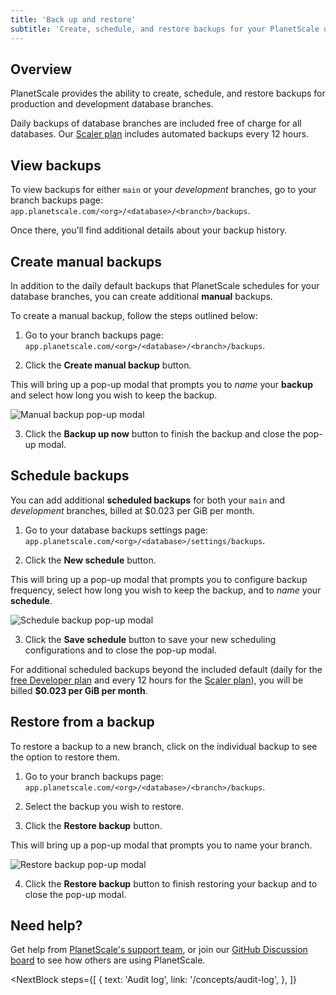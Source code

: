 ```yaml
---
title: 'Back up and restore'
subtitle: 'Create, schedule, and restore backups for your PlanetScale databases.'
---
```


## Overview

PlanetScale provides the ability to create, schedule, and restore backups for production and development database branches.

<InfoBlock type="note">
  Daily backups of database branches are included free of charge for all databases. Our <a href="https://docs.planetscale.com/concepts/billing#planetscale-plans">Scaler plan</a> includes automated backups every 12 hours.
</InfoBlock>

## View backups

To view backups for either `main` or your _development_ branches, go to your branch backups page: `app.planetscale.com/<org>/<database>/<branch>/backups`.

Once there, you'll find additional details about your backup history.

## Create manual backups

In addition to the daily default backups that PlanetScale schedules for your database branches, you can create additional **manual** backups.

To create a manual backup, follow the steps outlined below:

1. Go to your branch backups page: `app.planetscale.com/<org>/<database>/<branch>/backups`.

2. Click the **Create manual backup** button.

This will bring up a pop-up modal that prompts you to _name_ your **backup** and select how long you wish to keep the backup.

![Manual backup pop-up modal](/img/docs/settings-backup-modal.png)

3. Click the **Backup up now** button to finish the backup and close the pop-up modal.

## Schedule backups

You can add additional **scheduled backups** for both your `main` and _development_ branches, billed at $0.023 per GiB per month.

1. Go to your database backups settings page: `app.planetscale.com/<org>/<database>/settings/backups`.

2. Click the **New schedule** button.

This will bring up a pop-up modal that prompts you to configure backup frequency, select how long you wish to keep the backup, and to _name_ your **schedule**.

![Schedule backup pop-up modal](/img/docs/backup-schedule-modal.png)

3. Click the **Save schedule** button to save your new scheduling configurations and to close the pop-up modal.

<InfoBlock type="note">
  For additional scheduled backups beyond the included default (daily for the <a href="https://docs.planetscale.com/concepts/billing#planetscale-plans">free Developer plan</a> and every 12 hours for the <a href="https://docs.planetscale.com/concepts/billing#planetscale-plans">Scaler plan</a>), you will be billed <b>$0.023 per GiB per month</b>.
</InfoBlock> 

## Restore from a backup

To restore a backup to a new branch, click on the individual backup to see the option to restore them.

1. Go to your branch backups page: `app.planetscale.com/<org>/<database>/<branch>/backups`.

2. Select the backup you wish to restore.

3. Click the **Restore backup** button.

This will bring up a pop-up modal that prompts you to name your branch.

![Restore backup pop-up modal](/img/docs/restore-backup-modal.png)

4. Click the **Restore backup** button to finish restoring your backup and to close the pop-up modal.

## Need help?

Get help from [PlanetScale's support team](https://www.planetscale.com/support), or join our [GitHub Discussion board](https://github.com/planetscale/beta/discussions) to see how others are using PlanetScale.

<NextBlock
  steps={[
    {
      text: 'Audit log',
      link: '/concepts/audit-log',
    },
  ]}
></NextBlock>
